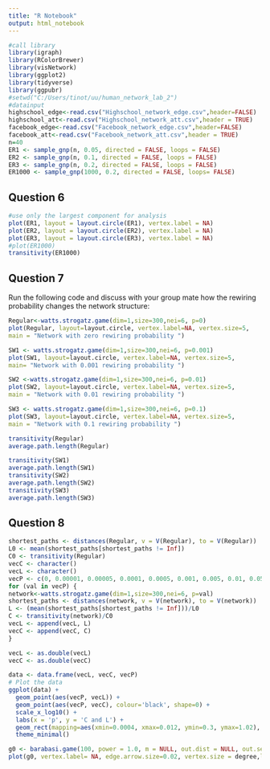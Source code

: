 ```yaml
---
title: "R Notebook"
output: html_notebook
---
```

```r
#call library
library(igraph)
library(RColorBrewer)
library(visNetwork)
library(ggplot2)
library(tidyverse)
library(ggpubr)
#setwd("C:/Users/tinot/uu/human_network_lab_2")
#datainput
highschool_edge<-read.csv("Highschool_network_edge.csv",header=FALSE)
highschool_att<-read.csv("Highschool_network_att.csv",header = TRUE)
facebook_edge<-read.csv("Facebook_network_edge.csv",header=FALSE)
facebook_att<-read.csv("Facebook_network_att.csv",header = TRUE)
n=40
ER1 <- sample_gnp(n, 0.05, directed = FALSE, loops = FALSE)
ER2 <- sample_gnp(n, 0.1, directed = FALSE, loops = FALSE)
ER3 <- sample_gnp(n, 0.2, directed = FALSE, loops = FALSE)
ER1000 <- sample_gnp(1000, 0.2, directed = FALSE, loops= FALSE)
```

## Question 6

```r
#use only the largest component for analysis
plot(ER1, layout = layout.circle(ER1), vertex.label = NA)
plot(ER2, layout = layout.circle(ER2), vertex.label = NA)
plot(ER3, layout = layout.circle(ER3), vertex.label = NA)
#plot(ER1000)
transitivity(ER1000)
```

## Question 7

Run the following code and discuss with your group mate how the rewiring probability changes the network structure:

```r
Regular<-watts.strogatz.game(dim=1,size=300,nei=6, p=0)
plot(Regular, layout=layout.circle, vertex.label=NA, vertex.size=5, 
main = "Network with zero rewiring probability ")

SW1 <- watts.strogatz.game(dim=1,size=300,nei=6, p=0.001)
plot(SW1, layout=layout.circle, vertex.label=NA, vertex.size=5, 
main= "Network with 0.001 rewiring probability ")

SW2 <-watts.strogatz.game(dim=1,size=300,nei=6, p=0.01)
plot(SW2, layout=layout.circle, vertex.label=NA, vertex.size=5, 
main = "Network with 0.01 rewiring probability ")

SW3 <- watts.strogatz.game(dim=1,size=300,nei=6, p=0.1)
plot(SW3, layout=layout.circle, vertex.label=NA, vertex.size=5, 
main = "Network with 0.1 rewiring probability ")

transitivity(Regular)
average.path.length(Regular)

transitivity(SW1)
average.path.length(SW1)
transitivity(SW2)
average.path.length(SW2)
transitivity(SW3)
average.path.length(SW3)
```

## Question 8

```r
shortest_paths <- distances(Regular, v = V(Regular), to = V(Regular))
L0 <- mean(shortest_paths[shortest_paths != Inf])
C0 <- transitivity(Regular)
vecC <- character()
vecL <- character()
vecP <- c(0, 0.00001, 0.00005, 0.0001, 0.0005, 0.001, 0.005, 0.01, 0.05, 0,1, 0.5, 1)
for (val in vecP) {
network<-watts.strogatz.game(dim=1,size=300,nei=6, p=val)
shortest_paths <- distances(network, v = V(network), to = V(network))
L <- (mean(shortest_paths[shortest_paths != Inf]))/L0
C <- transitivity(network)/C0
vecL <- append(vecL, L)
vecC <- append(vecC, C)
}

vecL <- as.double(vecL)
vecC <- as.double(vecC)

data <- data.frame(vecL, vecC, vecP)
# Plot the data
ggplot(data) + 
  geom_point(aes(vecP, vecL)) + 
  geom_point(aes(vecP, vecC), colour='black', shape=0) +
  scale_x_log10() +
  labs(x = 'p', y = 'C and L') +
  geom_rect(mapping=aes(xmin=0.0004, xmax=0.012, ymin=0.3, ymax=1.02), color="red", alpha=0.00001) +
  theme_minimal()


```


```r
g0 <- barabasi.game(100, power = 1.0, m = NULL, out.dist = NULL, out.seq = NULL, out.pref = FALSE, zero.appeal = 1, directed = FALSE,algorithm ="psumtree", start.graph = NULL)
plot(g0, vertex.label= NA, edge.arrow.size=0.02, vertex.size = degree,layout = layout_nicely(g0), main = "Scale-free network model, power=1.5")

```
